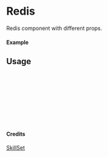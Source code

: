 
<Meta of={Redis} title="SkillSet/Redis" />

# Redis

Redis component with different props.

#### Example

<Canvas of={Redis.Primary} />

## Usage

```ts
import { Redis } from "yadl-ui";

const Example = () => {
  return (
      <Redis />
  );
};

export default Example;
```

#### Credits
[SkillSet](https://skillicons.dev)
